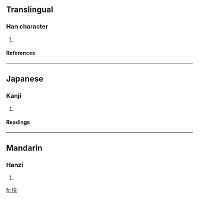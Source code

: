 ==Translingual==
===Han character===
{{Han char|rn=32|rad=土|as=05|sn=8|four=|canj=土人大 (GOK), XX土人大 (XXGOK)}}
# {{defn|Han}}
====References====
{{Han ref|kx=0227.150|dkj=05011|dj=0463.010|hdz=10432.060|uh=5781|ud=22401}}
----
==Japanese==
===Kanji===
{{ja-kanji|grade=|rs=土05}}
# {{defn|Japanese}} 
====Readings====
{{ja-readings|on=[[ち]] (chi), [[じ]] (ji)|kun=}}
----
==Mandarin==
===Hanzi===
{{cmn-hanzi|pin=[[zhì]] ([[zhi4]])|wg=chih<sup>4</sup>}}
# {{defn|Mandarin}}

[[fr:垁]]